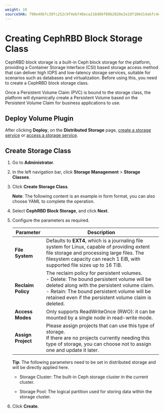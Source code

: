 ```yaml
---
weight: 10
sourceSHA: 799e496fc39fc252c9f4eb740eca218d86f0862020e2e2df106d14abfc4e3c4c
---
```


# Creating CephRBD Block Storage Class

CephRBD block storage is a built-in Ceph block storage for the platform, providing a Container Storage Interface (CSI) based storage access method that can deliver high IOPS and low-latency storage services, suitable for scenarios such as databases and virtualization. Before using this, you need to create a CephRBD block storage class.

Once a Persistent Volume Claim (PVC) is bound to the storage class, the platform will dynamically create a Persistent Volume based on the Persistent Volume Claim for business applications to use.

## Deploy Volume Plugin

After clicking **Deploy**, on the **Distributed Storage** page, [create a storage service](/storage/storagesystem_ceph/installation/create_service_stand.mdx) or [access a storage service](/storage/storagesystem_ceph/functions/access_storage_service.mdx).

## Create Storage Class

1. Go to **Administrator**.

2. In the left navigation bar, click **Storage Management** > **Storage Classes**.

3. Click **Create Storage Class**.

   **Note**: The following content is an example in form format, you can also choose YAML to complete the operation.

4. Select **CephRBD Block Storage**, and click **Next**.

5. Configure the parameters as required.

   | Parameter          | Description                                                                                                                                                                                                                                               |
   | ------------------ | --------------------------------------------------------------------------------------------------------------------------------------------------------------------------------------------------------------------------------------------------------- |
   | **File System**    | Defaults to **EXT4**, which is a journaling file system for Linux, capable of providing extent file storage and processing large files. The filesystem capacity can reach 1 EiB, with supported file sizes up to 16 TiB.                                  |
   | **Reclaim Policy** | The reclaim policy for persistent volumes.<br />- Delete: The bound persistent volume will be deleted along with the persistent volume claim.<br />- Retain: The bound persistent volume will be retained even if the persistent volume claim is deleted. |
   | **Access Modes**   | Only supports ReadWriteOnce (RWO): it can be mounted by a single node in read-write mode.                                                                                                                                                                 |
   | **Assign Project** | Please assign projects that can use this type of storage.<br />If there are no projects currently needing this type of storage, you can choose not to assign one and update it later.                                                                     |

   **Tip**: The following parameters need to be set in distributed storage and will be directly applied here.

   - Storage Cluster: The built-in Ceph storage cluster in the current cluster.

   - Storage Pool: The logical partition used for storing data within the storage cluster.

6. Click **Create**.
